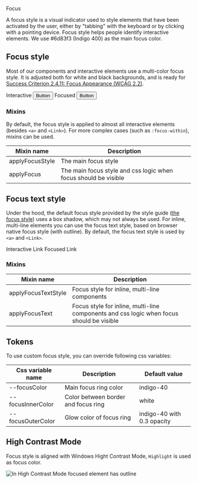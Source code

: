 
<Meta title="Foundation ✨/Focus" />

<PageHeader type="foundation">Focus</PageHeader>

A focus style is a visual indicator used to style elements that have been activated by the user, either by "tabbing" with the keyboard or by clicking with a pointing device. Focus style helps people identify interactive elements.
We use #6d83f3 (Indigo 400) as the main focus color.

## Focus style

Most of our components and interactive elements use a multi-color focus style. It is adjusted both for white and black backgrounds, and is ready for [Success Criterion 2.4.11: Focus Appearance (WCAG 2.2)](https://w3c.github.io/wcag/guidelines/22/#focus-appearance).

<Flex fullWidth margin="m">
  <Flex fullWidth direction="column" alignItems="flex-start">
    <Text weight="bold" style={{marginBottom: '8px'}}>
      Interactive
    </Text>
    <Button>Button</Button>
  </Flex>
  <Flex fullWidth direction="column" alignItems="flex-start">
    <Text weight="bold" style={{marginBottom: '8px'}}>
      Focused
    </Text>
    <Button
      style={{
        boxShadow:
          '0px 0px 0px 2px white, 0px 0px 0px 4px var(--indigo-40), 0px 0px 0px 6px rgba(109, 131, 243, 0.3)',
      }}
    >
      Button
    </Button>
  </Flex>
</Flex>

### Mixins

By default, the focus style is applied to almost all interactive elements (besides `<a>` and `<Link>`). For more complex cases (such as `:focus-within`), mixins can be used.

| Mixin name      | Description                                                     |
| --------------- | --------------------------------------------------------------- |
| applyFocusStyle | The main focus style                                            |
| applyFocus      | The main focus style and css logic when focus should be visible |

## Focus text style

Under the hood, the default focus style provided by the style guide ([the focus style](#focus-style)) uses a box shadow, which may not always be used. For inline, multi-line elements you can use the focus text style, based on browser native focus style (with outline). By default, the focus text style is used by `<a>` and `<Link>`.

<Flex fullWidth margin="m">
  <Flex fullWidth direction="column" alignItems="flex-start">
    <Text weight="bold" style={{marginBottom: '8px'}}>
      Interactive
    </Text>
    <Link href="#">Link</Link>
  </Flex>
  <Flex fullWidth direction="column" alignItems="flex-start">
    <Text weight="bold" style={{marginBottom: '8px'}}>
      Focused
    </Text>
    <Link
      style={{
        outlineWidth: '2px',
        outlineOffset: '4px',
        outlineStyle: 'auto',
        outlineColor: 'var(--indigo-40)',
      }}
      href="#"
    >
      Link
    </Link>
  </Flex>
</Flex>

### Mixins

| Mixin name          | Description                                                                              |
| ------------------- | ---------------------------------------------------------------------------------------- |
| applyFocusTextStyle | Focus style for inline, multi-line components                                            |
| applyFocusText      | Focus style for inline, multi-line components and css logic when focus should be visible |

## Tokens

To use custom focus style, you can override following css variables:

| Css variable name | Description                         | Default value              |
| ----------------- | ----------------------------------- | -------------------------- |
| --focusColor      | Main focus ring color               | indigo-40                  |
| --focusInnerColor | Color between border and focus ring | white                      |
| --focusOuterColor | Glow color of focus ring            | indigo-40 with 0.3 opacity |

## High Contrast Mode

Focus style is aligned with Windows Hight Contrast Mode, `Highlight` is used as focus color.

![In High Contrast Mode focused element has outline](/focus_hcm.png)
